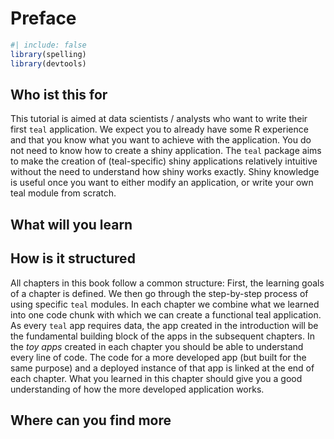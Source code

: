 # Preface {.unnumbered}

```r
#| include: false
library(spelling)
library(devtools)
```


## Who ist this for

This tutorial is aimed at data scientists / analysts who want to write their first `teal` application. 
We expect you to already have some R experience and that you know what you want to achieve with the application. 
You do not need to know how to create a shiny application. 
The `teal` package aims to make the creation of (teal-specific) shiny applications relatively intuitive without the need to understand how shiny works exactly. 
Shiny knowledge is useful once you want to either modify an application, or write your own teal module from scratch. 

## What will you learn



## How is it structured

All chapters in this book follow a common structure: 
First, the learning goals of a chapter is defined. 
We then go through the step-by-step process of using specific `teal` modules. 
In each chapter we combine what we learned into one code chunk with which we can create a functional teal application. 
As every `teal` app requires data, the app created in the introduction will be the fundamental building block of the apps in the subsequent chapters. 
In the *toy apps* created in each chapter you should be able to understand every line of code. 
The code for a more developed app (but built for the same purpose) and a deployed instance of that app is linked at the end of each chapter. 
What you learned in this chapter should give you a good understanding of how the more developed application works.

## Where can you find more



<!-- This is a collection of materials used for the introductory content of teal found on the [pharmaverse youtube channel](https://www.youtube.com/@pharmaverse6572). -->



